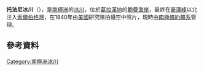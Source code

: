 {{coord|68|21|S|65|35|W|display=title}}

'''托法尼冰川'''（{{lang-en|Tofani Glacier}}），是[[南極洲|南極洲]]的[[冰川|冰川]]，位於[[葛拉漢地|葛拉漢地]]的[[鮑曼海岸|鮑曼海岸]]，最終在[[豪澤峰|豪澤峰]]以北注入[[索爾伯格灣|索爾伯格灣]]，在1940年由[[美國|美國]]研究隊拍攝空中照片，現時由[[南極條約體系|南極條約體系]]管理。

==參考資料==
{{usgs-gazetteer}}

{{DEFAULTSORT:Tofani Glacier}}
[[Category:南極洲冰川|Category:南極洲冰川]]


{{BowmanCoast-geo-stub}}